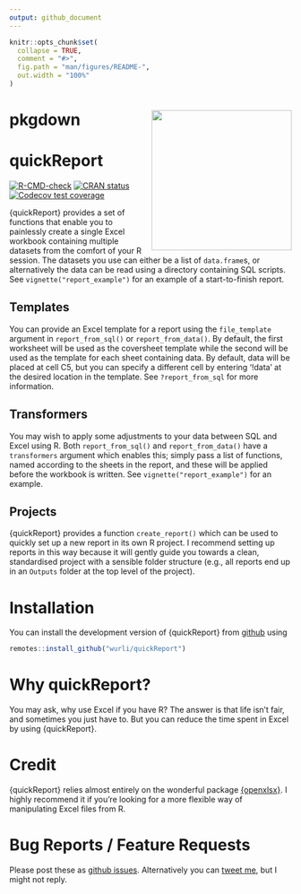 ```yaml
---
output: github_document
---
```


<!-- README.md is generated from README.Rmd. Please edit that file -->

```r
knitr::opts_chunk$set(
  collapse = TRUE,
  comment = "#>",
  fig.path = "man/figures/README-",
  out.width = "100%"
)
```
# pkgdown <img src="man/figures/logo.png" align="right" style = "width:250px;height:250px" />

# quickReport

<!-- badges: start -->
[![R-CMD-check](https://github.com/wurli/quickReport/workflows/R-CMD-check/badge.svg)](https://github.com/wurli/quickReport/actions)
[![CRAN status](https://www.r-pkg.org/badges/version/quickReport)](https://CRAN.R-project.org/package=quickReport)
[![Codecov test coverage](https://codecov.io/gh/wurli/quickReport/branch/master/graph/badge.svg)](https://codecov.io/gh/wurli/quickReport?branch=master)
<!-- badges: end -->

{quickReport} provides a set of functions that enable you to painlessly create a
single Excel workbook containing multiple datasets from the comfort of your R
session. The datasets you use can either be a list of `data.frame`s, or
alternatively the data can be read using a directory containing SQL scripts. 
See `vignette("report_example")` for an example of a start-to-finish report.

## Templates
You can provide an Excel template for a report using the `file_template`
argument in `report_from_sql()` or `report_from_data()`. By default, the first
worksheet will be used as the coversheet template while the second will be used
as the template for each sheet containing data. By default, data will be placed
at cell C5, but you can specify a different cell by entering '!data' at the
desired location in the template. See `?report_from_sql` for more information.

## Transformers
You may wish to apply some adjustments to your data between SQL and Excel using
R. Both `report_from_sql()` and `report_from_data()` have a `transformers`
argument which enables this; simply pass a list of functions, named according to
the sheets in the report, and these will be applied before the workbook is
written. See `vignette("report_example")` for an example.

## Projects
{quickReport} provides a function `create_report()` which can be used to quickly
set up a new report in its own R project. I recommend setting up reports in this
way because it will gently guide you towards a clean, standardised project with 
a sensible folder structure (e.g., all reports end up in an `Outputs` folder at 
the top level of the project).

# Installation
You can install the development version of {quickReport} from
[github](https://github.com/wurli/quickReport) using

``` r
remotes::install_github("wurli/quickReport")
```

# Why quickReport? 
You may ask, why use Excel if you have R? The answer is that life isn't fair,
and sometimes you just have to. But you can reduce the time spent in Excel by
using {quickReport}.

# Credit
{quickReport} relies almost entirely on the wonderful package
[{openxlsx}](https://ycphs.github.io/openxlsx/). I highly recommend it if you're 
looking for a more flexible way of manipulating Excel files from R.

# Bug Reports / Feature Requests
Please post these as [github issues](https://github.com/wurli/quickReport/issues).
Alternatively you can [tweet me](https://twitter.com/_wurli), but I might not
reply.